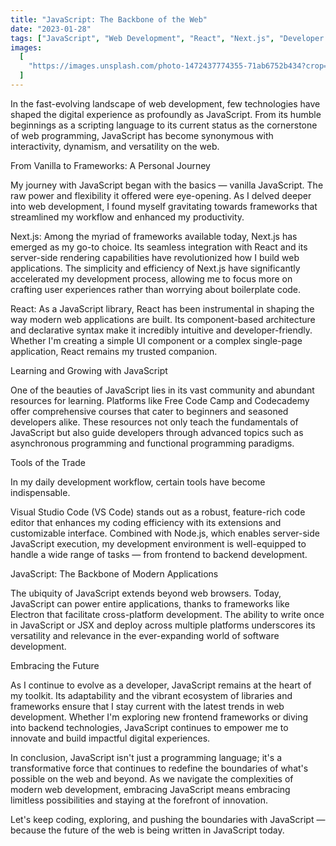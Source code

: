 ```yaml
---
title: "JavaScript: The Backbone of the Web"
date: "2023-01-28"
tags: ["JavaScript", "Web Development", "React", "Next.js", "Developer Tools"]
images:
  [
    "https://images.unsplash.com/photo-1472437774355-71ab6752b434?crop=entropy&cs=tinysrgb&fit=max&fm=jpg&ixid=M3wxMTc3M3wwfDF8c2VhcmNofDh8fGphdmFzY3JpcHR8ZW58MHx8fHwxNzE4ODQyMjQ0fDA&ixlib=rb-4.0.3&q=80&w=2000",
  ]
---
```


In the fast-evolving landscape of web development, few technologies have shaped the digital experience as profoundly as JavaScript. From its humble beginnings as a scripting language to its current status as the cornerstone of web programming, JavaScript has become synonymous with interactivity, dynamism, and versatility on the web.


From Vanilla to Frameworks: A Personal Journey

My journey with JavaScript began with the basics — vanilla JavaScript. The raw power and flexibility it offered were eye-opening. As I delved deeper into web development, I found myself gravitating towards frameworks that streamlined my workflow and enhanced my productivity.

Next.js: Among the myriad of frameworks available today, Next.js has emerged as my go-to choice. Its seamless integration with React and its server-side rendering capabilities have revolutionized how I build web applications. The simplicity and efficiency of Next.js have significantly accelerated my development process, allowing me to focus more on crafting user experiences rather than worrying about boilerplate code.

React: As a JavaScript library, React has been instrumental in shaping the way modern web applications are built. Its component-based architecture and declarative syntax make it incredibly intuitive and developer-friendly. Whether I'm creating a simple UI component or a complex single-page application, React remains my trusted companion.


Learning and Growing with JavaScript

One of the beauties of JavaScript lies in its vast community and abundant resources for learning. Platforms like Free Code Camp and Codecademy offer comprehensive courses that cater to beginners and seasoned developers alike. These resources not only teach the fundamentals of JavaScript but also guide developers through advanced topics such as asynchronous programming and functional programming paradigms.


Tools of the Trade


In my daily development workflow, certain tools have become indispensable. 

Visual Studio Code (VS Code) stands out as a robust, feature-rich code editor that enhances my coding efficiency with its extensions and customizable interface. Combined with Node.js, which enables server-side JavaScript execution, my development environment is well-equipped to handle a wide range of tasks — from frontend to backend development.


JavaScript: The Backbone of Modern Applications

The ubiquity of JavaScript extends beyond web browsers. Today, JavaScript can power entire applications, thanks to frameworks like Electron that facilitate cross-platform development. The ability to write once in JavaScript or JSX and deploy across multiple platforms underscores its versatility and relevance in the ever-expanding world of software development.


Embracing the Future

As I continue to evolve as a developer, JavaScript remains at the heart of my toolkit. Its adaptability and the vibrant ecosystem of libraries and frameworks ensure that I stay current with the latest trends in web development. Whether I'm exploring new frontend frameworks or diving into backend technologies, JavaScript continues to empower me to innovate and build impactful digital experiences.

In conclusion, JavaScript isn't just a programming language; it's a transformative force that continues to redefine the boundaries of what's possible on the web and beyond. As we navigate the complexities of modern web development, embracing JavaScript means embracing limitless possibilities and staying at the forefront of innovation.


Let's keep coding, exploring, and pushing the boundaries with JavaScript — because the future of the web is being written in JavaScript today.
